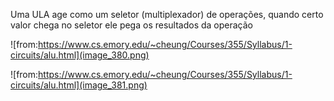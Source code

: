 






Uma ULA age como um seletor (multiplexador) de operações, quando certo
valor chega no seletor ele pega os resultados da operação

![from:https://www.cs.emory.edu/~cheung/Courses/355/Syllabus/1-circuits/alu.html](image_380.png)

![from:https://www.cs.emory.edu/~cheung/Courses/355/Syllabus/1-circuits/alu.html](image_381.png)


